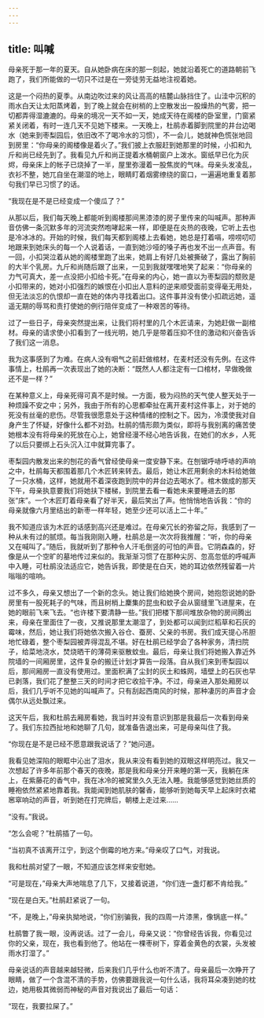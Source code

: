 ```yaml
---
---
---
```

title: 叫喊
---




母亲死于那一年的夏天。自从她卧病在床的那一刻起，她就沿着死亡的道路朝前飞跑了，我们所能做的一切只不过是在一旁徒劳无益地注视着她。

这是一个闷热的夏季。从南边吹过来的风让高高的桔麓山脉挡住了。山洼中沉积的雨水白天让太阳蒸烤着，到了晚上就会在树梢的上空散发出一股燥热的气雾，把一切都弄得湿漉漉的。母亲的境况一天不如一天，她成天待在阁楼的卧室里，门窗紧紧关闭着，有时一连几天不见她下楼来。一天晚上，杜鹃赤着脚到院里的井台边喝水（她来到枣梨园后，依旧改不了喝冷水的习惯），不一会儿，她就神色慌张地回到房里：“你母亲的阁楼像是着火了。”我们披上衣服赶到她那里的时候，小扣和九斤和尚已经先到了。我看见九斤和尚正提着水桶朝窗户上泼水。窗纸早已化为灰烬，母亲床上的帐子已烧掉了一半，屋里弥漫着一股焦炭的气味。母亲头发凌乱，衣衫不整，她兀自坐在潮湿的地上，眼睛盯着烟雾缭绕的窗口，一遍遍地重复着那句我们早已习惯了的话。

“我现在是不是已经变成一个傻瓜了？”

从那以后，我们每天晚上都能听到阁楼那间黑漆漆的房子里传来的叫喊声。那种声音仿佛一条沉默多年的河流突然咆哮起来一样，即便是在炎热的夜晚，它听上去也是冷冰冰的。开始的时候，我们每天都到阁楼上去看她，她总是打着嗝，唠唠叨叨地跟来到她床头的每一个人说着话，一直到她沙哑的嗓子再也发不出一点声音。有一回，小扣哭泣着从她的阁楼里跑了出来，她肩上有好几处被撕破了，露出了胸前的大半个乳房。九斤和尚随后跟了出来，一见到我就嘿嘿地笑了起来：“你母亲的力气可真大，差一点没把小扣给卡死。”在母亲的内心，她一直以为枣梨园的颓败是小扣带来的，她对小扣强烈的嫉恨在小扣出人意料的逆来顺受面前变得毫无用处，但无法淡忘的仇恨却一直在她的体内寻找着出口。这件事并没有使小扣疏远她，遥遥无期的辱骂和责打使她的例行陪伴变成了一种艰苦的等待。

过了一些日子，母亲突然提出来，让我们将村里的几个木匠请来，为她赶做一副棺材。母亲的请求使小扣看到了一线光明，她几乎是带着压抑不住的激动和兴奋告诉了我们这一消息。

我为这事感到了为难。在病人没有咽气之前赶做棺材，在麦村还没有先例。在这件事情上，杜鹃再一次表现出了她的决断：“既然人人都注定有一口棺材，早做晚做还不是一样？”

在某种意义上，母亲死得可真不是时候。一方面，极为闷热的天气使人整天处于一种烦躁不安之中；另外，我由于所有的心思都牵扯在离开麦村这件事上，对于她的死没有丝毫的悲伤。尽管我很愿意处于这种情绪的控制之下。因为，冷漠使我对自身产生了怀疑，好像什么都不对劲。杜鹃的情形颇为类似，即将与我别离的痛苦使她根本没有将母亲的死放在心上，她曾经漫不经心地告诉我，在她们的水乡，人死了以后只要绑上石头沉入江中就算完事了。

枣梨园内散发出来的刨花的香气曾经使母亲一度安静下来。在刨锯呼哧呼哧的声响之中，杜鹃每天都围着那几个木匠转来转去。最后，她让木匠用剩余的木料给她做了一只水桶，这样，她就用不着深夜跑到院中的井台边去喝水了。棺木做成的那天下午，母亲执意要我们将她扶下楼梯，到院里去看一看她未来要睡进去的那张“床”。一个木匠盯着母亲看了好半天，最后笑出了声。他悄悄地告诉我：“你的母亲就像六月里结出的新枣一样年轻，她至少还可以活上二十年。”

我不知道应该为木匠的话感到高兴还是难过。在母亲冗长的弥留之际，我感到了一种从未有过的腻烦。每当我刚刚入睡，杜鹃总是一次次将我推醒：“听，你的母亲又在喊叫了。”随后，我就听到了那种令人汗毛倒竖的可怕的声音。它阴森森的，好像是从一个空旷的墓地传过来似的。我渐渐习惯了在那种尖厉、忽高忽低的呼喊声中入睡，可杜鹃没法适应它，她告诉我，即使是在白天，她的耳边依然残留着一片嗡嗡的喧响。

过不多久，母亲又想出了一个新的念头。她让我们给她换个房间，她抱怨说她的卧房里有一股死耗子的气味，而且树梢上麇集的昆虫和蚊子会从窗缝里飞进屋来，在她的眼前飞来飞去。“也许楼下要清静一些。”我们把楼下那间堆放杂物的房间腾出来，母亲在里面住了一夜，又推说那里太潮湿了，到处都可以闻到烂稻草和石灰的霉味，然后，她让我们将她依次搬入谷仓、蚕房、父亲的书房。我们成天提心吊胆地忙碌着，整个枣梨园被弄得混乱不堪。好在杜鹃已经学会了各种家务，清扫院子，给菜地浇水，焚烧晒干的薄荷来驱散蚊虫。最后，母亲让我们将她搬入靠近外院墙的一间厢房里，这件复杂的搬迁计划才算告一段落。自从我们来到枣梨园以后，那间厢房一直没有使用过。里面积满了尘封的灰土和蛛网，墙壁上的石灰也早已剥落，我们花了整整三天的时间才把它收拾干净。不过，母亲进入那处厢房以后，我们几乎听不见她的叫喊声了。只有刮起西南风的时候，那种凄厉的声音才会偶尔从远处飘过来。

这天午后，我和杜鹃去厢房看她，我当时并没有意识到那是我最后一次看到母亲了。我们东拉西扯地和她聊了几句，就准备告退出来，可是母亲叫住了我。

“你现在是不是已经不愿意跟我说话了？”她问道。

我看见她深陷的眼眶中沁出了泪水，我从来没有看到她的双眼这样明亮过。我又一次想起了许多年前那个春天的夜晚，那是我和母亲分开来睡的第一天，我躺在床上，在紫藤花的香气中，我在冰冷的被窝里久久无法入睡。我能够感觉到她丝质的睡袍依然紧紧地靠着我。我能闻到她肌肤的馨香，能够听到她每天早上起床时衣裙窸窣响动的声音，听到她在打完牌后，朝楼上走过来……

“没有。”我说。

“怎么会呢？”杜鹃插了一句。

“当初真不该离开江宁，到这个倒霉的地方来。”母亲叹了口气，对我说。

我和杜鹃对望了一眼，不知道应该怎样来安慰她。

“可是现在，”母亲大声地喘息了几下，又接着说道，“你们连一盏灯都不肯给我。”

“现在是白天。”杜鹃赶紧说了一句。

“不，是晚上，”母亲执拗地说，“你们别骗我，我的四周一片漆黑，像锅底一样。”

杜鹃瞥了我一眼，没再说话。过了一会儿，母亲又说：“你曾经告诉我，你看见过你的父亲，现在，我也看到他了。他站在一棵枣树下，穿着金黄色的衣裳，头发被雨水打湿了。”

母亲说话的声音越来越轻微，后来我们几乎什么也听不清了。母亲最后一次睁开了眼睛，做了一个含混不清的手势，仿佛要跟我说一句什么话，我将耳朵凑到她的枕边，她用极其微弱而神秘的声音对我说出了最后一句话：

“现在，我要拉屎了。”